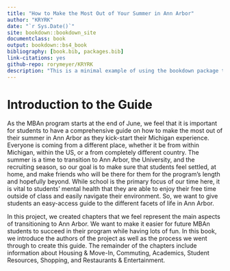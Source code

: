 ```yaml
--- 
title: "How to Make the Most Out of Your Summer in Ann Arbor"
author: "KRYRK"
date: "`r Sys.Date()`"
site: bookdown::bookdown_site
documentclass: book
output: bookdown::bs4_book
bibliography: [book.bib, packages.bib]
link-citations: yes
github-repo: rorymeyer/KRYRK
description: "This is a minimal example of using the bookdown package to write a book. The output format for this example is bookdown::bs4_book."
---
```


# Introduction to the Guide {-}

As the MBAn program starts at the end of June, we feel that it is important for students to have a comprehensive guide on how to make the most out of their summer in Ann Arbor as they kick-start their Michigan experience. Everyone is coming from a different place, whether it be from within Michigan, within the US, or a from completely different country. The summer is a time to transition to Ann Arbor, the University, and the recruiting season, so our goal is to make sure that students feel settled, at home, and make friends who will be there for them for the program’s length and hopefully beyond. While school is the primary focus of our time here, it is vital to students’ mental health that they are able to enjoy their free time outside of class and easily navigate their environment. So, we want to give students an easy-access guide to the different facets of life in Ann Arbor.

In this project, we created chapters that we feel represent the main aspects of transitioning to Ann Arbor. We want to make it easier for future MBAn students to succeed in their program while having lots of fun. In this book, we introduce the authors of the project as well as the process we went through to create this guide. The remainder of the chapters include information about Housing & Move-In, Commuting, Academics, Student Resources, Shopping, and Restaurants & Entertainment.